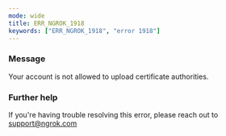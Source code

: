 ```yaml
---
mode: wide
title: ERR_NGROK_1918
keywords: ["ERR_NGROK_1918", "error 1918"]
---
```



### Message

Your account is not allowed to upload certificate authorities.

<ErrorDetails />

### Further help

If you're having trouble resolving this error, please reach out to [support@ngrok.com](mailto:support@ngrok.com?subject=Help%20with%20ERR_NGROK_1918)
